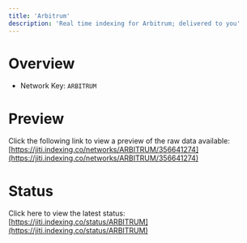 ```yaml
---
title: 'Arbitrum'
description: 'Real time indexing for Arbitrum; delivered to you'
---
```


# Overview
- Network Key: `ARBITRUM`

# Preview
Click the following link to view a preview of the raw data available: [https://jiti.indexing.co/networks/ARBITRUM/356641274](https://jiti.indexing.co/networks/ARBITRUM/356641274)

# Status
Click here to view the latest status: [https://jiti.indexing.co/status/ARBITRUM](https://jiti.indexing.co/status/ARBITRUM)
